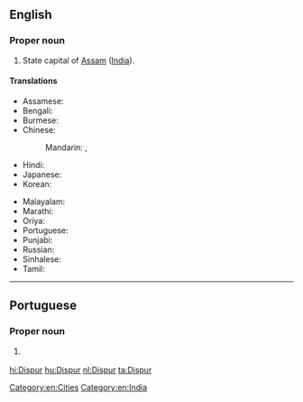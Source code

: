 ==English==
{{wikipedia}}

===Proper noun===
{{en-proper noun}}

# State capital of [[Assam]] ([[India]]).

====Translations====
{{trans-top|state capital of Assam, India}}
* Assamese: {{t|as|দিছপুৰ|sc=Beng}}
* Bengali: {{t|bn|দিসপুর|sc=Beng}}
* Burmese: {{t|my|ဒစ္စပူ|sc=Mymr}}
* Chinese:
*: Mandarin: {{t|cmn|第斯普爾|sc=Hani}},  {{t|cmn|第斯普尔|tr=Dìsīpǔ'ěr|sc=Hani}}
* Hindi: {{t+|hi|दिसपुर|tr=dispur}}
* Japanese: {{t|ja|ディスプル|tr=Disupuru}}
* Korean: {{t|ko|디스푸르|sc=Kore|tr=diseupureu}}
{{trans-mid}}
* Malayalam: {{t|ml|ദിസ്‌പൂർ|sc=Mlym}}
* Marathi: {{t|mr|दिसपूर|sc=Deva}}
* Oriya: {{t|or|ଦିସପୁର|sc=Orya}}
* Portuguese: {{t|pt|Dispur}}
* Punjabi: {{t|pa|ਦਿਸਪੁਰ|sc=Guru}}
* Russian: {{t|ru|Диспур|m|tr=Dispúr}}
* Sinhalese: {{t-needed|si}}
* Tamil: {{t|ta|திஸ்பூர்|sc=Taml}}
{{trans-bottom}}

[[Category:en:Cities]]
[[Category:en:India]]

----

==Portuguese==

===Proper noun===
{{pt-proper noun}}

# {{l|en|Dispur}} {{gloss|state capital of Assam, India}}

[[hi:Dispur]]
[[hu:Dispur]]
[[nl:Dispur]]
[[ta:Dispur]]